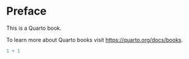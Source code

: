# Preface

This is a Quarto book.

To learn more about Quarto books visit <https://quarto.org/docs/books>.

```r
1 + 1
```
